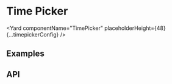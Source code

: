 <!--
Copyright (c) 2018-2020 Uber Technologies, Inc.

This source code is licensed under the MIT license found in the
LICENSE file in the root directory of this source tree.
-->





# Time Picker

<Yard componentName="TimePicker" placeholderHeight={48} {...timepickerConfig} />

## Examples

<Example title="Timepicker" path="timepicker/timepicker.js">
  <Timepicker />
</Example>

## API

<Exports
  component={TimepickerExports}
  title="Timepicker exports"
  path="baseui/timepicker"
/>
